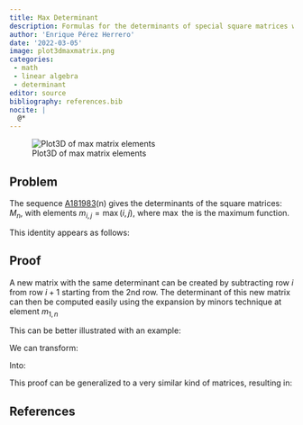 ```yaml
---
title: Max Determinant
description: Formulas for the determinants of special square matrices with elements being the maximum or minimum between the indices of the elements.
author: 'Enrique Pérez Herrero'
date: '2022-03-05'
image: plot3dmaxmatrix.png
categories: 
 - math
 - linear algebra
 - determinant
editor: source
bibliography: references.bib
nocite: |
  @*
---
```



![Plot3D of max matrix elements](plot3dmaxmatrix.png)

## Problem

The sequence [A181983](https://oeis.org/A181983)(n) gives the determinants of
the square matrices: $M_{n}$, with elements $m_{i,j}= \max(i,j)$, where $\max$
the is the maximum function.

This identity appears as follows:

\begin{equation}
det{\bigg[ max(i,j) \bigg] }_{1\leq i,j \leq n} = -n \cdot {(-1)}^{n} = A181983(n)
\end{equation}

## Proof

A new matrix with the same determinant can be created by subtracting row $i$
from row $i+1$ starting from the 2nd row. The determinant of this new matrix can
then be computed easily using the expansion by minors technique at element
$m_{1,n}$

This can be better illustrated with an example:

We can transform:

\begin{equation}
M_{10} = \left(\begin{array}{cccccccccc} 
1 & 2 & 3 & 4 & 5 & 6 & 7 & 8 & 9 & 10 \\
2 & 2 & 3 & 4 & 5 & 6 & 7 & 8 & 9 & 10 \\
3 & 3 & 3 & 4 & 5 & 6 & 7 & 8 & 9 & 10 \\
4 & 4 & 4 & 4 & 5 & 6 & 7 & 8 & 9 & 10 \\
5 & 5 & 5 & 5 & 5 & 6 & 7 & 8 & 9 & 10 \\
6 & 6 & 6 & 6 & 6 & 6 & 7 & 8 & 9 & 10 \\
7 & 7 & 7 & 7 & 7 & 7 & 7 & 8 & 9 & 10 \\
8 & 8 & 8 & 8 & 8 & 8 & 8 & 8 & 9 & 10 \\
9 & 9 & 9 & 9 & 9 & 9 & 9 & 9 & 9 & 10 \\
10 & 10 & 10 & 10 & 10 & 10 & 10 & 10 & 10 & 10
\end{array} \right)
\end{equation}

Into:

\begin{equation}
M^{*}_{10} =\left(\begin{array}{cccccccccc}
1 & 2 & 3 & 4 & 5 & 6 & 7 & 8 & 9 & 10 \\
1 & 0 & 0 & 0 & 0 & 0 & 0 & 0 & 0 & 0 \\
1 & 1 & 0 & 0 & 0 & 0 & 0 & 0 & 0 & 0 \\
1 & 1 & 1 & 0 & 0 & 0 & 0 & 0 & 0 & 0 \\
1 & 1 & 1 & 1 & 0 & 0 & 0 & 0 & 0 & 0 \\
1 & 1 & 1 & 1 & 1 & 0 & 0 & 0 & 0 & 0 \\
1 & 1 & 1 & 1 & 1 & 1 & 0 & 0 & 0 & 0 \\
1 & 1 & 1 & 1 & 1 & 1 & 1 & 0 & 0 & 0 \\
1 & 1 & 1 & 1 & 1 & 1 & 1 & 1 & 0 & 0 \\
1 & 1 & 1 & 1 & 1 & 1 & 1 & 1 & 1 & 0 \end{array} \right)
\end{equation}

This proof can be generalized to a very similar kind of matrices, resulting in:

\begin{equation}
det{\bigg[ max(i,j)^k \bigg]}_{1\leq i,j \leq n} = {(-1)}^{n-1} \cdot n^{k} \cdot \prod_{s=1}^{n-1}{(s+1)^k-s^k}
\end{equation}

\begin{equation}
det{\bigg[ min(i,j)^k \bigg]}_{1\leq i,j \leq n} = \prod_{s=1}^{n-1}{(s+1)^k-s^k}
\end{equation}

## References

::: {#refs}
:::
